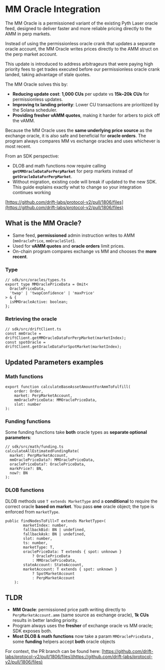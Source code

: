# MM Oracle Integration

The MM Oracle is a permissioned variant of the existing Pyth Laser oracle feed, designed to deliver faster and more reliable pricing directly to the AMM in perp markets.

Instead of using the permissionless oracle crank that updates a separate oracle account, the MM Oracle writes prices directly to the AMM struct on the perp market account.

This update is introduced to address arbitrageurs that were paying high priority fees to get trades executed before our permissionless oracle crank landed, taking advantage of stale quotes.

The MM Oracle solves this by:

- **Reducing update cost**: **1,000 CUs** per update vs **15k–20k CUs** for permissionless updates.
- **Improving tx landing priority**: Lower CU transactions are prioritized by the Solana scheduler.
- **Providing fresher vAMM quotes**, making it harder for arbers to pick off the vAMM.

Because the MM Oracle uses the **same underlying price source** as the exchange oracle, it is also safe and beneficial for **oracle orders**. The program always compares MM vs exchange oracles and uses whichever is most recent.

From an SDK perspective:

- DLOB and math functions now require calling **`getMMOracleDataForPerpMarket`** for perp markets instead of **`getOracleDataForPerpMarket`**.
- Without migration, existing code will break if updated to the new SDK. This guide explains exactly what to change so your integration continues working

[https://github.com/drift-labs/protocol-v2/pull/1806/files](https://github.com/drift-labs/protocol-v2/pull/1806/files)

## What is the MM Oracle?

- Same feed, **permissioned** admin instruction writes to AMM (`mmOraclePrice`, `mmOracleSlot`).
- Used for **vAMM quotes** and **oracle orders** limit prices.
- On-chain program compares exchange vs MM and chooses the **more recent**.

### Type

```tsx
// sdk/src/oracles/types.ts
export type MMOraclePriceData = Omit<
  OraclePriceData,
  'twap' | 'twapConfidence' | 'maxPrice'
> & {
  isMMOracleActive: boolean;
};
```

### Retrieving the oracle

```tsx
// sdk/src/driftClient.ts
const mmOracle = driftClient.getMMOracleDataForPerpMarket(marketIndex);
const spotOracle = driftClient.getOracleDataForSpotMarket(marketIndex);
```

## Updated Parameters examples

### Math functions

```tsx
export function calculateBaseAssetAmountForAmmToFulfill(
	order: Order,
	market: PerpMarketAccount,
	mmOraclePriceData: MMOraclePriceData,
	slot: number
):
```

### Funding functions

Some funding functions take **both** oracle types as **separate optional parameters**:

```tsx
// sdk/src/math/funding.ts
calculateAllEstimatedFundingRate(
  market: PerpMarketAccount,
  mmOraclePriceData?: MMOraclePriceData,
  oraclePriceData?: OraclePriceData,
  markPrice?: BN,
  now?: BN
):
```

### DLOB functions

DLOB methods use  `T extends MarketType` and a **conditional** to require the correct oracle **based on market**. You pass **one** oracle object; the type is enforced from `marketType`.

```tsx
public findNodesToFill<T extends MarketType>(
		marketIndex: number,
		fallbackBid: BN | undefined,
		fallbackAsk: BN | undefined,
		slot: number,
		ts: number,
		marketType: T,
		oraclePriceData: T extends { spot: unknown }
			? OraclePriceData
			: MMOraclePriceData,
		stateAccount: StateAccount,
		marketAccount: T extends { spot: unknown }
			? SpotMarketAccount
			: PerpMarketAccount
	):
```

## TLDR

- **MM Oracle**: permissioned price path writing directly to `PerpMarketAccount.amm` (same source as exchange oracle), **1k CUs** results in better landing priority.
- Program always uses the **fresher** of exchange oracle vs MM oracle; SDK exposes both.
- **Most DLOB & math functions** now take a param `MMOraclePriceData` , some **funding** helpers accept **both** oracle objects

For context, the PR branch can be found here: [https://github.com/drift-labs/protocol-v2/pull/1806/files](https://github.com/drift-labs/protocol-v2/pull/1806/files)
